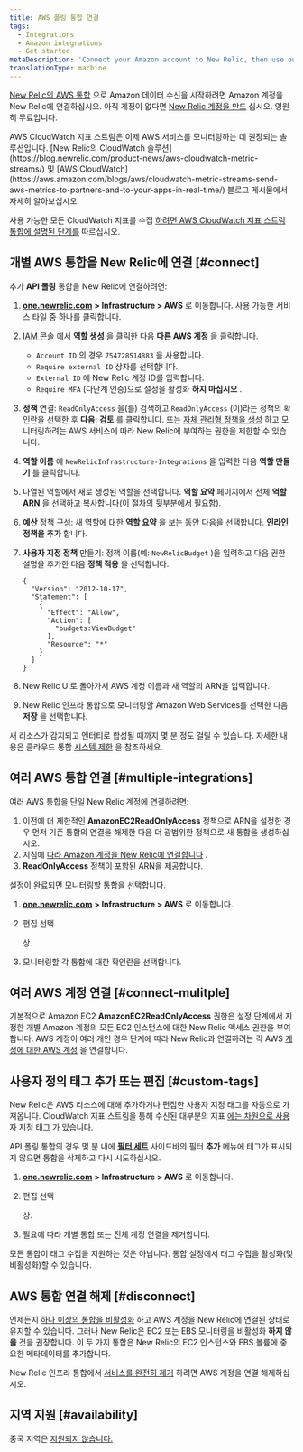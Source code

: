 ```yaml
---
title: AWS 폴링 통합 연결
tags:
  - Integrations
  - Amazon integrations
  - Get started
metaDescription: 'Connect your Amazon account to New Relic, then use our infrastructure monitoring services with your AWS integrations.'
translationType: machine
---
```


[New Relic의 AWS 통합](/docs/infrastructure/amazon-integrations/getting-started/introduction-aws-integrations) 으로 Amazon 데이터 수신을 시작하려면 Amazon 계정을 New Relic에 연결하십시오. 아직 계정이 없다면 [New Relic 계정을 만드](https://newrelic.com/signup) 십시오. 영원히 무료입니다.

<Callout variant="important">
  AWS CloudWatch 지표 스트림은 이제 AWS 서비스를 모니터링하는 데 권장되는 솔루션입니다. [New Relic의 CloudWatch 솔루션](https://blog.newrelic.com/product-news/aws-cloudwatch-metric-streams/) 및 [AWS CloudWatch](https://aws.amazon.com/blogs/aws/cloudwatch-metric-streams-send-aws-metrics-to-partners-and-to-your-apps-in-real-time/) 블로그 게시물에서 자세히 알아보십시오.

  사용 가능한 모든 CloudWatch 지표를 수집 [하려면 AWS CloudWatch 지표 스트림 통합에 설명된 단계를](/docs/integrations/amazon-integrations/aws-integrations-list/aws-metric-stream/#set-up-metric-stream) 따르십시오.
</Callout>

## 개별 AWS 통합을 New Relic에 연결 [#connect]

추가 **API 폴링** 통합을 New Relic에 연결하려면:

1. [**one.newrelic.com**](https://one.newrelic.com) **> Infrastructure > AWS** 로 이동합니다. 사용 가능한 서비스 타일 중 하나를 클릭합니다.

2. [IAM 콘솔](https://console.aws.amazon.com/iam/home?#/roles) 에서 **역할 생성** 을 클릭한 다음 **다른 AWS 계정** 을 클릭합니다.

   * `Account ID` 의 경우 `754728514883` 을 사용합니다.
   * `Require external ID` 상자를 선택합니다.
   * `External ID` 에 New Relic 계정 ID를 입력합니다.
   * `Require MFA` (다단계 인증)으로 설정을 활성화 **하지 마십시오** .

3. **정책** 연결: `ReadOnlyAccess` 을(를) 검색하고 `ReadOnlyAccess` (이)라는 정책의 확인란을 선택한 후 **다음: 검토** 를 클릭합니다. 또는 [자체 관리형 정책을 생성](/docs/integrations/amazon-integrations/getting-started/integrations-managed-policies) 하고 모니터링하려는 AWS 서비스에 따라 New Relic에 부여하는 권한을 제한할 수 있습니다.

4. **역할 이름** 에 `NewRelicInfrastructure-Integrations` 을 입력한 다음 **역할 만들기** 를 클릭합니다.

5. 나열된 역할에서 새로 생성된 역할을 선택합니다. **역할 요약** 페이지에서 전체 **역할 ARN** 을 선택하고 복사합니다(이 절차의 뒷부분에서 필요함).

6. **예산** 정책 구성: 새 역할에 대한 **역할 요약** 을 보는 동안 다음을 선택합니다. **<Icon name="fe-plus-circle"/>인라인 정책을 추가** 합니다.

7. **사용자 지정 정책** 만들기: 정책 이름(예: `NewRelicBudget` )을 입력하고 다음 권한 설명을 추가한 다음 **정책 적용** 을 선택합니다.

   ```
   {
     "Version": "2012-10-17",
     "Statement": [
       {
         "Effect": "Allow",
         "Action": [
           "budgets:ViewBudget"
         ],
         "Resource": "*"
       }
     ]
   }
   ```

8. New Relic UI로 돌아가서 AWS 계정 이름과 새 역할의 ARN을 입력합니다.

9. New Relic 인프라 통합으로 모니터링할 Amazon Web Services를 선택한 다음 **저장** 을 선택합니다.

새 리소스가 감지되고 엔터티로 합성될 때까지 몇 분 정도 걸릴 수 있습니다. 자세한 내용은 클라우드 통합 [시스템 제한](/docs/data-apis/manage-data/view-system-limits) 을 참조하세요.

## 여러 AWS 통합 연결 [#multiple-integrations]

여러 AWS 통합을 단일 New Relic 계정에 연결하려면:

1. 이전에 더 제한적인 **AmazonEC2ReadOnlyAccess** 정책으로 ARN을 설정한 경우 먼저 기존 통합의 연결을 해제한 다음 더 광범위한 정책으로 새 통합을 생성하십시오.
2. 지침에 [따라 Amazon 계정을 New Relic에 연결합니다](/docs/infrastructure/new-relic-infrastructure/data-instrumentation/amazon-aws-ec2-integration-infrastructure#connect) .
3. **ReadOnlyAccess** 정책이 포함된 ARN을 제공합니다.

설정이 완료되면 모니터링할 통합을 선택합니다.

1. [**one.newrelic.com**](http://one.newrelic.com) **> Infrastructure > AWS** 로 이동합니다.

2. 편집 선택

   <Icon name="fe-edit-2"/>

   상.

3. 모니터링할 각 통합에 대한 확인란을 선택합니다.

## 여러 AWS 계정 연결 [#connect-mulitple]

기본적으로 Amazon EC2 **AmazonEC2ReadOnlyAccess** 권한은 설정 단계에서 지정한 개별 Amazon 계정의 모든 EC2 인스턴스에 대한 New Relic 액세스 권한을 부여합니다. AWS 계정이 여러 개인 경우 단계에 따라 New Relic과 연결하려는 각 AWS [계정에 대한 AWS 계정](#connect) 을 연결합니다.

## 사용자 정의 태그 추가 또는 편집 [#custom-tags]

New Relic은 AWS 리소스에 대해 추가하거나 편집한 사용자 지정 태그를 자동으로 가져옵니다. CloudWatch 지표 스트림을 통해 수신된 대부분의 지표 [에는 차원으로 사용자 지정 태그](/docs/integrations/amazon-integrations/aws-integrations-list/aws-metric-stream/#tags-collection) 가 있습니다.

API 폴링 통합의 경우 몇 분 내에 **[필터 세트](/docs/scopes-organize-your-infrastructure#create)** 사이드바의 필터 **추가** 메뉴에 태그가 표시되지 않으면 통합을 삭제하고 다시 시도하십시오.

1. [**one.newrelic.com**](http://one.newrelic.com) **> Infrastructure > AWS** 로 이동합니다.

2. 편집 선택

   <Icon name="fe-edit-2"/>

   상.

3. 필요에 따라 개별 통합 또는 전체 계정 연결을 제거합니다.

모든 통합이 태그 수집을 지원하는 것은 아닙니다. 통합 설정에서 태그 수집을 활성화(및 비활성화)할 수 있습니다.

## AWS 통합 연결 해제 [#disconnect]

언제든지 [하나 이상의 통합을 비활성화](/docs/infrastructure/install-infrastructure-agent/update-or-uninstall/uninstall-infrastructure-integrations/#uninstall-aws) 하고 AWS 계정을 New Relic에 연결된 상태로 유지할 수 있습니다. 그러나 New Relic은 EC2 또는 EBS 모니터링을 비활성화 **하지 않을** 것을 권장합니다. 이 두 가지 통합은 New Relic의 EC2 인스턴스와 EBS 볼륨에 중요한 메타데이터를 추가합니다.

New Relic 인프라 통합에서 [서비스를 완전히 제거](/docs/infrastructure/new-relic-infrastructure/installation/uninstall-infrastructure-agent#unlink-aws) 하려면 AWS 계정을 연결 해제하십시오.

## 지역 지원 [#availability]

중국 지역은 [지원되지 않습니다.](/docs/integrations/amazon-integrations/troubleshooting/invalid-principal-error-unsupported-aws-regions)